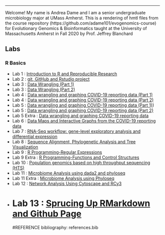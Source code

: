 
---
Welcome!
My name is Andrea Dame and I am a senior undergraduate microbiology major at UMass Amherst. 
This is a rendering of hmtl files from the course repository  (https://github.com/adame101/evogenomics-course) for Evolutionary Genomics & Bioinformatics taught at the University of Massachusetts Amherst in Fall 2020 by Prof. Jeffrey Blanchard

## Labs

### R Basics

* Lab 1 : [Introduction to R and Reproducible Research](Lab1.html)
* Lab 2 : [git, GitHub and Rstudio project](index.html) 
* Lab 3 : [Data Wrangling (Part 1)](Lab3A.html)
* Lab 3 : [Data Wrangling (Part 2)](Lab3B.html)
* Lab 4 : [Data wrangling and graphing COVID-19 reporting data (Part 1)](Lab4.html)
* Lab 4 : [Data wrangling and graphing COVID-19 reporting data (Part 2)](Lab4a.html)
* Lab 5 : [Data wrangling and graphing COVID-19 reporting data (Part 1)](Lab5(part2datavisual).html))
 * Lab 5 : [Data wrangling and graphing COVID-19 reporting data (Part 2)](Lab5.html) 
 * Lab 5 Extra : [Data wrangling and graphing COVID-19 reporting data ](Lab5extra.html) 
* Lab 6 : [Data Maps and Interactive Graphs from the COVID-19 reporting data](Lab6.html) 
* Lab 7 : [RNA-Seq workflow: gene-level exploratory analysis and differential expression](RNAseqLab7.html)
* Lab 8 : [Sequence Alignment, Phylogenetic Analysis and Tree Visualization](Lab8.html)
* Lab 9 : [R Programming-Regular Expressions](Lab9.html)
* Lab 9 Extra : [R Programming-Functions and Control Structures](Lab9x.html)
* Lab 10  : [Population genomics based on high throughput sequencing (HTS)](Lab10.html)
* Lab 11  : [Microbiome Analysis using dada2 and phyloseq](Lab11.html)
* Lab 11 Extra  : [Microbiome Analysis using Phyloseq](Lab11x.html)
* Lab 12  : [Network Analysis Using Cytoscape and RCy3](Lab12.html)
* Lab 13  : [Sprucing Up RMarkdown and Github Page](Lab13.html)
======= 
#REFERENCE
 bibliography: references.bib

